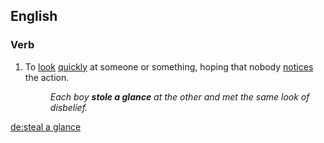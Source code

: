 {{also|glance}}
==English==

===Verb===
{{en-verb|steals a glance|stealing a glance|stole a glance}}

# To [[look]] [[quickly]] at someone or something, hoping that nobody [[notices]] the action.
#: ''Each boy '''stole a glance''' at the other and met the same look of disbelief.''

[[de:steal a glance]]